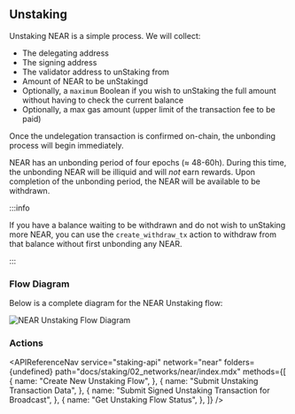 
## Unstaking

Unstaking NEAR is a simple process. We will collect:

- The delegating address
- The signing address
- The validator address to unStaking from
- Amount of NEAR to be unStakingd
- Optionally, a `maximum` Boolean if you wish to unStaking the full amount without having to check the current balance
- Optionally, a max gas amount (upper limit of the transaction fee to be paid)

Once the undelegation transaction is confirmed on-chain, the unbonding process will begin immediately.

NEAR has an unbonding period of four epochs (≈ 48-60h). During this time, the unbonding NEAR will be illiquid and will _not_ earn rewards.
Upon completion of the unbonding period, the NEAR will be available to be withdrawn.

:::info

If you have a balance waiting to be withdrawn and do not wish to unStaking more NEAR,
you can use the `create_withdraw_tx` action to withdraw from that balance without first unbonding any NEAR.

:::

### Flow Diagram

Below is a complete diagram for the NEAR Unstaking flow:

<img src={img1} alt="NEAR Unstaking Flow Diagram" className="inline-image" />

### Actions

<APIReferenceNav
  service="staking-api"
  network="near"
  folders={undefined}
  path="docs/staking/02_networks/near/index.mdx"
  methods={[
    {
      name: "Create New Unstaking Flow",
    },
    {
      name: "Submit Unstaking Transaction Data",
    },
    {
      name: "Submit Signed Unstaking Transaction for Broadcast",
    },
    {
      name: "Get Unstaking Flow Status",
    },
  ]}
/>
